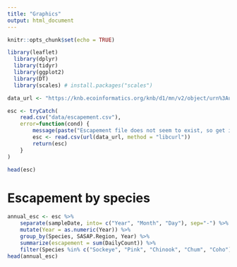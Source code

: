 ```yaml
---
title: "Graphics"
output: html_document
---
```


```r
knitr::opts_chunk$set(echo = TRUE)
```

```r
library(leaflet)
  library(dplyr)
  library(tidyr)
  library(ggplot2)
  library(DT)
  library(scales) # install.packages("scales")
```

```r
data_url <- "https://knb.ecoinformatics.org/knb/d1/mn/v2/object/urn%3Auuid%3Af119a05b-bbe7-4aea-93c6-85434dcb1c5e"

esc <- tryCatch(
    read.csv("data/escapement.csv"),
    error=function(cond) {
        message(paste("Escapement file does not seem to exist, so get it from the KNB."))
        esc <- read.csv(url(data_url, method = "libcurl"))
        return(esc)
    }
)

head(esc)
```

# Escapement by species

```r
annual_esc <- esc %>% 
    separate(sampleDate, into= c("Year", "Month", "Day"), sep="-") %>% 
    mutate(Year = as.numeric(Year)) %>% 
    group_by(Species, SASAP.Region, Year) %>% 
    summarize(escapement = sum(DailyCount)) %>% 
    filter(Species %in% c("Sockeye", "Pink", "Chinook", "Chum", "Coho"))
head(annual_esc)
```

